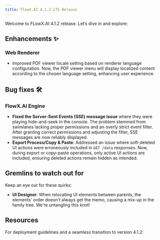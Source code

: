 ```yaml
---
title: FlowX.AI 4.1.2 LTS Release
---
```



Welcome to FLowX.AI 4.1.2 release. Let’s dive in and explore:

## Enhancements ✨

### Web Renderer

- Improved PDF viewer locale setting based on renderer language configuration. Now, the PDF viewer menu will display localized content according to the chosen language setting, enhancing user experience.


## Bug fixes 🛠️

### FlowX.AI Engine

- **Fixed the Server-Sent Events (SSE) message issue** where they were playing hide-and-seek in the console. The problem stemmed from swimlanes lacking proper permissions and an overly strict event filter. After granting correct permissions and adjusting the filter, SSE messages are now reliably displayed.
- **Export Process/Copy & Paste**: Addressed an issue where soft-deleted UI actions were erroneously included in `GET /data` responses. Now, during export or copy-paste operations, only active UI actions are included, ensuring deleted actions remain hidden as intended.


## Gremlins to watch out for

Keep an eye out for these quirks:

- **UI Designer**: When relocating UI elements between parents, the elements' order doesn't always get the memo, causing a mix-up in the family tree. We're untangling this knot! 

## Resources

For deployment guidelines and a seamless transition to version 4.1.2: 

<CardGroup>
<Card title="Deployment guidelines v4.1.2" href="./deployment-guidelines-v4.1.2" icon ="file">
</Card>

<Card title="Migrating from previous versions" href="./migrating-from-previous-to-v4.1.2" icon ="file">
</Card>

</CardGroup>
